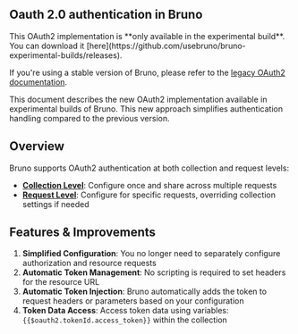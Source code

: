 
## Oauth 2.0 authentication in Bruno

<Callout type="warning" emoji="">  
  This OAuth2 implementation is **only available in the experimental build**. You can download it [here](https://github.com/usebruno/bruno-experimental-builds/releases).

If you're using a stable version of Bruno, please refer to the [legacy OAuth2 documentation](/auth/oauth2/overview).

</Callout>

This document describes the new OAuth2 implementation available in experimental builds of Bruno. This new approach simplifies authentication handling compared to the previous version.

## Overview

Bruno supports OAuth2 authentication at both collection and request levels:

- **[Collection Level](/auth/oauth2-experimental/collection-level-configuration)**: Configure once and share across multiple requests
- **[Request Level](/auth/oauth2-experimental/request-level-configuration)**: Configure for specific requests, overriding collection settings if needed

## Features & Improvements

1. **Simplified Configuration**: You no longer need to separately configure authorization and resource requests
2. **Automatic Token Management**: No scripting is required to set headers for the resource URL
3. **Automatic Token Injection**: Bruno automatically adds the token to request headers or parameters based on your configuration
4. **Token Data Access**: Access token data using variables: `{{$oauth2.tokenId.access_token}}` within the collection

<br />
<br />
<br />
